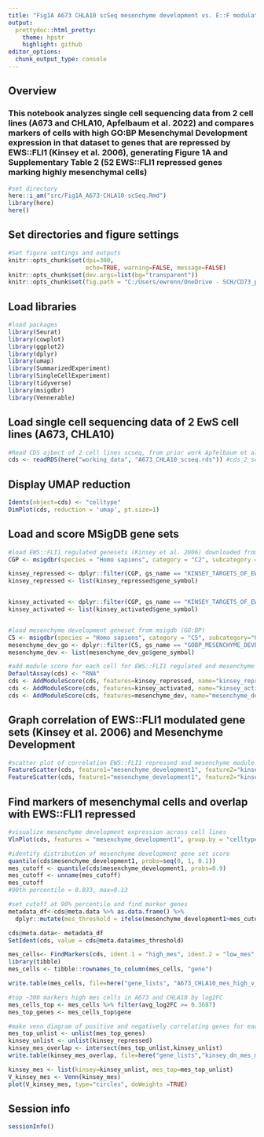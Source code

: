 ---
title: "Fig1A A673 CHLA10 scSeq mesenchyme development vs. E::F modulated genes"
output:
  prettydoc::html_pretty:
    theme: hpstr
    highlight: github
editor_options: 
  chunk_output_type: console
---


## Overview

### This notebook analyzes single cell sequencing data from 2 cell lines (A673 and CHLA10, Apfelbaum et al. 2022) and compares markers of cells with high GO:BP Mesenchymal Development expression in that dataset to genes that are repressed by EWS::FLI1 (Kinsey et al. 2006), generating Figure 1A and Supplementary Table 2 (52 EWS::FLI1 repressed genes marking highly mesenchymal cells)

```{r setup}

#set directory
here::i_am("src/Fig1A_A673-CHLA10-scSeq.Rmd")
library(here)
here()
```


## Set directories and figure settings

```{r}
#Set figure settings and outputs
knitr::opts_chunk$set(dpi=300,
                      echo=TRUE, warning=FALSE, message=FALSE)
knitr::opts_chunk$set(dev.args=list(bg="transparent"))
knitr::opts_chunk$set(fig.path = "C:/Users/ewrenn/OneDrive - SCH/CD73_paper_2023/paper files/MANUSCRIPT_R_PROJ/2023_CD73_manuscript_GITHUB/figures/FIG1A_",  dev = c("svglite", "png"))
```

## Load libraries

```{r message=FALSE, warning=FALSE}
#load packages
library(Seurat)
library(cowplot)
library(ggplot2)
library(dplyr)
library(umap)
library(SummarizedExperiment)
library(SingleCellExperiment)
library(tidyverse)
library(msigdbr)
library(Vennerable)
```

## Load single cell sequencing data of 2 EwS cell lines (A673, CHLA10)

```{r}
#Read CDS ojbect of 2 cell lines scseq, from prior work Apfelbaum et al. 2022
cds <- readRDS(here("working_data", "A673_CHLA10_scseq.rds")) #cds_2_seurat
```
## Display UMAP reduction

```{r a673-chla10-umap}
Idents(object=cds) <- "celltype"
DimPlot(cds, reduction = 'umap', pt.size=1)
```
## Load and score MSigDB gene sets

```{r loading-gene-sets}
#load EWS::FLI1 regulated genesets (Kinsey et al. 2006) downloaded from msigdb
CGP <- msigdbr(species = "Homo sapiens", category = "C2", subcategory = "CGP")

kinsey_repressed <- dplyr::filter(CGP, gs_name == "KINSEY_TARGETS_OF_EWSR1_FLII_FUSION_DN")
kinsey_repressed <- list(kinsey_repressed$gene_symbol)


kinsey_activated <- dplyr::filter(CGP, gs_name == "KINSEY_TARGETS_OF_EWSR1_FLII_FUSION_UP")
kinsey_activated <- list(kinsey_activated$gene_symbol)


#load mesenchyme development geneset from msigdb (GO:BP)
C5 <- msigdbr(species = "Homo sapiens", category = "C5", subcategory="GO:BP")
mesenchyme_dev_go <- dplyr::filter(C5, gs_name == "GOBP_MESENCHYME_DEVELOPMENT")
mesenchyme_dev <- list(mesenchyme_dev_go$gene_symbol)

```

```{r module-scores}
#add module score for each cell for EWS::FLI1 regulated and mesenchyme development gene sets
DefaultAssay(cds) <- "RNA"
cds <- AddModuleScore(cds, features=kinsey_repressed, name="kinsey_repressed")
cds <- AddModuleScore(cds, features=kinsey_activated, name="kinsey_activated")
cds <- AddModuleScore(cds, features=mesenchyme_dev, name="mesenchyme_development")
```

## Graph correlation of EWS::FLI1 modulated gene sets (Kinsey et al. 2006) and Mesenchyme Development
```{r EFdn-mes-scatter}
#scatter plot of correlation EWS::FLI1 repressed and mesenchyme module scores
FeatureScatter(cds, feature1="mesenchyme_development1", feature2="kinsey_repressed1", span=TRUE)
FeatureScatter(cds, feature1="mesenchyme_development1", feature2="kinsey_activated1", span=TRUE)
```

## Find markers of mesenchymal cells and overlap with EWS::FLI1 repressed

```{r mes_vln}
#visualize mesenchyme development expression across cell lines
VlnPlot(cds, features = "mesenchyme_development1", group.by = "celltype", pt.size = 0.2)
```

```{r}
#identify distribution of mesenchyme development gene set score
quantile(cds$mesenchyme_development1, probs=seq(0, 1, 0.1))
mes_cutoff <- quantile(cds$mesenchyme_development1, probs=0.9)
mes_cutoff <- unname(mes_cutoff)
mes_cutoff
#90th percentile = 0.033, max=0.13

```


```{r}
#set cutoff at 90% percentile and find marker genes
metadata_df<-cds@meta.data %>% as.data.frame() %>% 
  dplyr::mutate(mes_threshold = ifelse(mesenchyme_development1>mes_cutoff, "high_mes", "low_mes" ))

cds@meta.data<- metadata_df
SetIdent(cds, value = cds@meta.data$mes_threshold)

mes_cells<- FindMarkers(cds, ident.1 = "high_mes", ident.2 = "low_mes", group.by = "mes_threshold")
library(tibble)
mes_cells <- tibble::rownames_to_column(mes_cells, "gene")

write.table(mes_cells, file=here("gene_lists", "A673_CHLA10_mes_high_v_low_top_markers.txt"), sep="\t",quote=FALSE,col.names = TRUE, row.names = FALSE)


```




```{r}
#top ~300 markers high mes cells in A673 and CHLA10 by log2FC
mes_cells_top <- mes_cells %>% filter(avg_log2FC >= 0.3687)
mes_top_genes <- mes_cells_top$gene

```


```{r 1B_venn, echo=TRUE}
#make venn diagram of positive and negatively correlating genes for each of the 4 microarrays
mes_top_unlist <- unlist(mes_top_genes)
kinsey_unlist <- unlist(kinsey_repressed)
kinsey_mes_overlap <- intersect(mes_top_unlist,kinsey_unlist)
write.table(kinsey_mes_overlap, file=here("gene_lists","kinsey_dn_mes_marker_overlap_52.txt"), quote=FALSE, row.names=FALSE, col.names = FALSE)

kinsey_mes <- list(kinsey=kinsey_unlist, mes_top=mes_top_unlist)
V_kinsey_mes <- Venn(kinsey_mes)
plot(V_kinsey_mes, type="circles", doWeights =TRUE)
```

## Session info

```{r}
sessionInfo()
```

